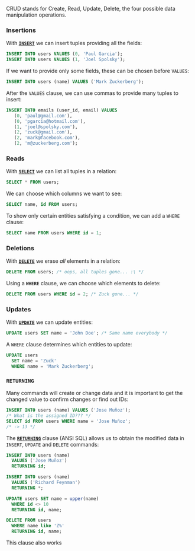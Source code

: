 
CRUD stands for Create, Read, Update, Delete, the four possible data manipulation operations.

### Insertions

With [**`INSERT`**](https://www.postgresql.org/docs/15/sql-insert.html) we can insert tuples providing all the fields:

```SQL
INSERT INTO users VALUES (0, 'Paul Garcia');
INSERT INTO users VALUES (1, 'Joel Spolsky');
```

If we want to provide only some fields, these can be chosen before `VALUES`:

```SQL
INSERT INTO users (name) VALUES ('Mark Zuckerberg');
```

After the `VALUES` clause, we can use commas to provide many tuples to insert:

```SQL
INSERT INTO emails (user_id, email) VALUES
   (0, 'paul@gmail.com'),
   (0, 'pgarcia@hotmail.com'),
   (1, 'joel@spolsky.com'),
   (2, 'zuck@gmail.com'),
   (2, 'mark@facebook.com'),
   (2, 'm@zuckerberg.com');
```

### Reads

With [**`SELECT`**](https://www.postgresql.org/docs/15/sql-select.html) we can list all tuples in a relation:

```SQL
SELECT * FROM users;
```

We can choose which columns we want to see:
```SQL
SELECT name, id FROM users;
```

To show only certain entities satisfying a condition, we can add a `WHERE` clause:
```SQL
SELECT name FROM users WHERE id = 1;
```

### Deletions

With [**`DELETE`**](https://www.postgresql.org/docs/15/sql-delete.html) we erase *all* elements in a relation:
```SQL
DELETE FROM users; /* oops, all tuples gone... :\ */
```

Using a **`WHERE`** clause, we can choose which elements to delete:
```SQL
DELETE FROM users WHERE id = 2; /* Zuck gone... */
```

### Updates

With [**`UPDATE`**](https://www.postgresql.org/docs/15/sql-update.html) we can update entities:

```SQL
UPDATE users SET name = 'John Doe'; /* Same name everybody */
```

A `WHERE` clause determines which entities to update:
```SQL
UPDATE users
  SET name = 'Zuck'
  WHERE name = 'Mark Zuckerberg';
```

### `RETURNING`

Many commands will create or change data and it is important to get the changed value to confirm changes or find out IDs:

```SQL
INSERT INTO users (name) VALUES ('Jose Muñoz');
/* What is the assigned ID??? */
SELECT id FROM users WHERE name = 'Jose Muñoz';
/* -> 13 */
```

The [**`RETURNING`**](https://www.postgresql.org/docs/current/dml-returning.html) clause (ANSI SQL) allows us to obtain the modified data in `INSERT`, `UPDATE` and `DELETE` commands:

```SQL
INSERT INTO users (name)
  VALUES ('Jose Muñoz')
  RETURNING id;

INSERT INTO users (name)
  VALUES ('Richard Feynman')
  RETURNING *;

UPDATE users SET name = upper(name)
  WHERE id <> 10
  RETURNING id, name;

DELETE FROM users
  WHERE name like 'Z%'
  RETURNING id, name;
```

This clause also works 


